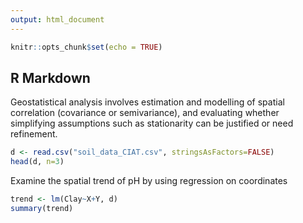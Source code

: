 ```yaml
---
output: html_document
---
```


```r
knitr::opts_chunk$set(echo = TRUE)
```

## R Markdown

Geostatistical analysis involves estimation and modelling of spatial correlation (covariance or semivariance), and evaluating whether simplifying assumptions such as stationarity can be justified or need refinement.


```r
d <- read.csv("soil_data_CIAT.csv", stringsAsFactors=FALSE)
head(d, n=3)
```

Examine the spatial trend of pH by using regression on coordinates
```r
trend <- lm(Clay~X+Y, d) 
summary(trend)

```

